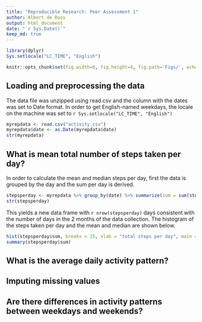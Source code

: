 ```yaml
---
title: "Reproducible Research: Peer Assessment 1"
author: Albert de Roos
output: html_document
date: "`r Sys.Date()`"
keep_md: true
---
```

``` r
library(dplyr)
Sys.setlocale("LC_TIME", "English")
```

```r
knitr::opts_chunk$set(fig.width=6, fig.height=4, fig.path='Figs/', echo=TRUE)
```

## Loading and preprocessing the data
The data file was unzipped using read.csv and the column with the dates was set to Date format. In order to get English-named weekdays, the locale on the machine was set to `r Sys.setlocale("LC_TIME", "English")`

```r
myrepdata <- read.csv("activity.csv")
myrepdata$date <- as.Date(myrepdata$date)
str(myrepdata)
```

## What is mean total number of steps taken per day?
In order to calculate the mean and median steps per day, first the data is grouped by the day and the sum per day is derived.

```r
stepsperday <- myrepdata %>% group_by(date) %>% summarize(sum = sum(steps))
str(stepsperday)
```

This yields a new data frame with `r nrow(stepsperday)` days consistent with the number of days in the 2 months of the data collection. The histogram of the steps taken per day and the mean and median are shown below. 

```r
hist(stepsperday$sum, breaks = 15, xlab = "total steps per day", main = "Steps per day distribution")
summary(stepsperday$sum)
```

## What is the average daily activity pattern?



## Imputing missing values



## Are there differences in activity patterns between weekdays and weekends?
